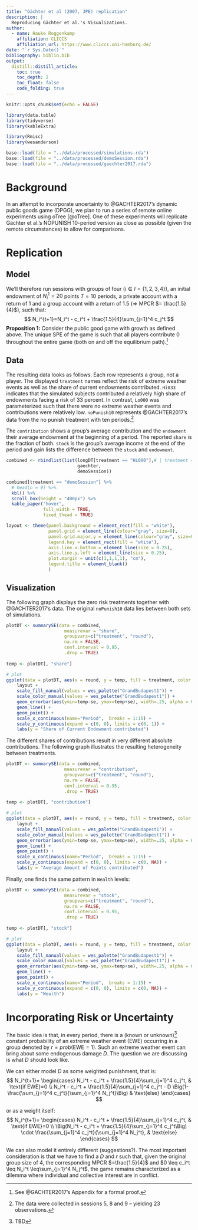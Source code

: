 ```yaml
---
title: "Gächter et al (2007, JPE) replication"
description: |
  Reproducing Gächter et al.'s Visualizations.
author:
  - name: Hauke Roggenkamp 
    affiliation: CLICCS
    affiliation_url: https://www.cliccs.uni-hamburg.de/
date: "`r Sys.Date()`"
bibliography: biblio.bib
output:
  distill::distill_article:
    toc: true
    toc_depth: 2
    toc_float: false
    code_folding: true
---
```


```r
knitr::opts_chunk$set(echo = FALSE)

library(data.table)
library(tidyverse)
library(kableExtra)

library(Rmisc)
library(wesanderson)

base::load(file = "../data/processed/simulations.rda") 
base::load(file = "../data/processed/demoSession.rda") 
base::load(file = "../data/processed/gaechter2017.rda") 
```


# Background

In an attempt to incorporate uncertainty to @GACHTER2017's dynamic public goods game (DPGG), we plan to run a series of remote online experiments using oTree [@oTree]. One of these experiments will replicate Gächter et al.'s NOPUNISH 10-period version as close as possible (given the remote circumstances) to allow for comparisons. 

# Replication

## Model

We'll therefore run sessions with groups of four ($i \in I=\{1,2,3,4\}$), an initial endowment of $N_i^1 = 20$ points $T=10$ periods, a private account with a return of $1$ and a group account with a return of $1.5$ ($\Rightarrow$ MPCR $= \frac{1.5}{4}$), such that:
$$
N_i^{t+1}=N_i^t - c_i^t + \frac{1.5}{4}\sum_{j=1}^4 c_j^t
$$
**Proposition 1:** Consider the public good game with growth as defined above. The unique SPE of the game is such that all players contribute 0 throughout the entire game (both on and off the equilibrium path).^[See @GACHTER2017's Appendix for a formal proof.]

## Data 

The resulting data looks as follows. Each row represents a group, not a player. The displayed ```treatment``` names reflect the risk of extreme weather events as well as the share of current endowments contributed. ```Hi033``` indicates that the simulated subjects contributed a relatively high share of endowments facing a risk of 33 percent. In contrast, ```Lo000``` was parameterized such that there were no extreme weather events and contributions were relatively low. ```noPunish10``` represents @GACHTER2017's data from the no punish treatment with ten periods.^[The data were collected in sessions 5, 8 and 9 -- yielding 23 observations.] 

The ```contribution``` shows a group's average contribution and the ```endowment``` their average endowment at the beginning of a period. The reported ```share``` is the fraction of both. ```stock``` is the group's average income at the end of the period and gain lists the difference between the ```stock``` and ```endowment```.

```r
combined <- rbindlist(list(longDT[treatment == "Hi000"],# | treatment == "Lo000"], 
                           gaechter,
                           demoSession))

combined[treatment == "demoSession"] %>%
  # head(n = 9) %>%
  kbl() %>% 
  scroll_box(height = "400px") %>%
  kable_paper("hover", 
              full_width = TRUE,
              fixed_thead = TRUE)
```


```r
layout <- theme(panel.background = element_rect(fill = "white"),
                panel.grid = element_line(colour="gray", size=0),
                panel.grid.major.y = element_line(colour="gray", size=0.25),
                legend.key = element_rect(fill = "white"),
                axis.line.x.bottom = element_line(size = 0.25),
                axis.line.y.left = element_line(size = 0.25),
                plot.margin = unit(c(1,1,1,1), "cm"),
                legend.title = element_blank()
                )
```

## Visualization

The following graph displays the zero risk treatments together with @GACHTER2017's data. The original ```noPunish10``` data lies between both sets of simulations. 

```r
plotDT <- summarySE(data = combined, 
                      measurevar = "share", 
                      groupvars=c("treatment", "round"),
                      na.rm = FALSE,
                      conf.interval = 0.95,
                      .drop = TRUE)
  
temp <- plotDT[, "share"]

# plot
ggplot(data = plotDT, aes(x = round, y = temp, fill = treatment, color = treatment)) + 
    layout +
    scale_fill_manual(values = wes_palette("GrandBudapest1")) +
    scale_color_manual(values = wes_palette("GrandBudapest1")) +
    geom_errorbar(aes(ymin=temp-se, ymax=temp+se), width=.25, alpha = 0.5) +
    geom_line() +
    geom_point() + 
    scale_x_continuous(name="Period",  breaks = 1:15) +
    scale_y_continuous(expand = c(0, 0), limits = c(0, 1)) +
    labs(y = "Share of Current Endowment contributed")
```


The different shares of contributions result in very different absolute contributions. The following graph illustrates the resulting heterogeneity between treatments.

```r
plotDT <- summarySE(data = combined, 
                      measurevar = "contribution", 
                      groupvars=c("treatment", "round"),
                      na.rm = FALSE,
                      conf.interval = 0.95,
                      .drop = TRUE)
  
temp <- plotDT[, "contribution"]

# plot
ggplot(data = plotDT, aes(x = round, y = temp, fill = treatment, color = treatment)) + 
    layout +
    scale_fill_manual(values = wes_palette("GrandBudapest1")) +
    scale_color_manual(values = wes_palette("GrandBudapest1")) +
    geom_errorbar(aes(ymin=temp-se, ymax=temp+se), width=.25, alpha = 0.5) +
    geom_line() +
    geom_point() + 
    scale_x_continuous(name="Period",  breaks = 1:15) +
    scale_y_continuous(expand = c(0, 0), limits = c(0, NA)) +
    labs(y = "Average Amount of Points contributed")
```


Finally, one finds the same pattern in ```Wealth``` levels:

```r
plotDT <- summarySE(data = combined, 
                      measurevar = "stock", 
                      groupvars=c("treatment", "round"),
                      na.rm = FALSE,
                      conf.interval = 0.95,
                      .drop = TRUE)
  
temp <- plotDT[, "stock"]

# plot
ggplot(data = plotDT, aes(x = round, y = temp, fill = treatment, color = treatment)) + 
    layout +
    scale_fill_manual(values = wes_palette("GrandBudapest1")) +
    scale_color_manual(values = wes_palette("GrandBudapest1")) +
    geom_errorbar(aes(ymin=temp-se, ymax=temp+se), width=.25, alpha = 0.5) +
    geom_line() +
    geom_point() + 
    scale_x_continuous(name="Period",  breaks = 1:15) +
    scale_y_continuous(expand = c(0, 0), limits = c(0, NA)) +
    labs(y = "Wealth")
```


# Incorporating Risk or Uncertainty

The basic idea is that, in every period, there is a (known or unknown)^[TBD] constant probability of an extreme weather event (EWE) occurring in a group denoted by $r=prob(\text{EWE}=1)$. Such an extreme weather event can bring about some endogenous damage $D$. The question we are discussing is what $D$ should look like.


We can either model $D$ as some weighted punishment, that is: 
$$
N_i^{t+1}=
\begin{cases}
N_i^t - c_i^t + \frac{1.5}{4}\sum_{j=1}^4 c_j^t, & \text{if EWE}=0 \\
N_i^t - c_i^t + \frac{1.5}{4}\sum_{j=1}^4 c_j^t - D \Big(1-\frac{\sum_{j=1}^4 c_j^t}{\sum_{j=1}^4 N_j^t}\Big) & \text{else}
\end{cases}
$$

or as a weight itself:
$$
N_i^{t+1}=
\begin{cases}
N_i^t - c_i^t + \frac{1.5}{4}\sum_{j=1}^4 c_j^t, & \text{if EWE}=0 \\
\Big(N_i^t - c_i^t + \frac{1.5}{4}\sum_{j=1}^4 c_j^t\Big) \cdot \frac{\sum_{j=1}^4 c_j^t}{\sum_{j=1}^4 N_j^t}, & \text{else}
\end{cases}
$$

We can also model it entirely different (suggestions?). The most important consideration is that we have to find a $D$ and $r$ such that, given the original group size of 4, the corresponding MPCR $=\frac{1.5}{4}$ and $0 \leq c_i^t \leq N_i^t \leq\sum_{j=1}^4 N_j^t$, the game remains characterized as a dilemma where individual and collective interest are in conflict.